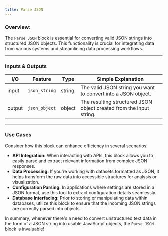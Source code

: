 ```yaml
---
title: Parse JSON
---
```


### **Overview:**

The `Parse JSON` block is essential for converting valid JSON strings into structured JSON objects. This functionality is crucial for integrating data from various systems and streamlining data processing workflows.

---

### Inputs & Outputs

| I/O    | Feature       | Type   | Simple Explanation                                                  |
| ------ | ------------- | ------ | ------------------------------------------------------------------- |
| input  | `json_string` | string | The valid JSON string you want to convert into a JSON object.       |
| output | `json_object` | object | The resulting structured JSON object created from the input string. |

---

### Use Cases

Consider how this block can enhance efficiency in several scenarios:

- **API Integration:** When interacting with APIs, this block allows you to easily parse and extract relevant information from complex JSON responses.
- **Data Processing:** If you're working with datasets formatted as JSON, it helps transform the raw data into accessible structures for analysis or visualization.
- **Configuration Parsing:** In applications where settings are stored in a JSON format, use this tool to extract configuration details seamlessly.
- **Database Interfacing:** Prior to storing or manipulating data within databases, utilize this block to ensure that the incoming JSON strings are correctly parsed into objects.

In summary, whenever there's a need to convert unstructured text data in the form of a JSON string into usable JavaScript objects, the `Parse JSON` block is invaluable!
